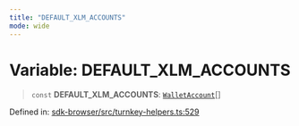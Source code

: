 ```yaml
---
title: "DEFAULT_XLM_ACCOUNTS"
mode: wide
---
```

  
# Variable: DEFAULT\_XLM\_ACCOUNTS

> `const` **DEFAULT\_XLM\_ACCOUNTS**: [`WalletAccount`](../WalletAccount/readme)[]

Defined in: [sdk-browser/src/turnkey-helpers.ts:529](https://github.com/tkhq/sdk/blob/94193410cf3571aa019a0b9408107eeb43e39e16/packages/sdk-browser/src/turnkey-helpers.ts#L529)
